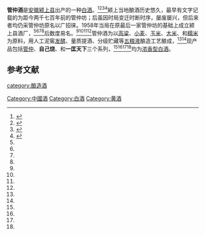 {{Unreliable sources|time=2021-04-11T07:11:01+00:00}}
'''管仲酒'''是[[安徽|安徽]][[颍上县|颍上县]]出产的一种[[中国烧酒|白酒]]。<ref name=js1>{{cite web|url=https://www.sohu.com/a/247473388_100250617 |title=记安徽管仲酒业有限责任公司|language=Zh-hans|date=2018-08-16}}</ref><ref name=js2>{{cite web|url=https://www.163.com/dy/article/G19D87A20521HEKH.html |title=管仲酒业品牌白酒“一匡天下”“自己烧”备受阜阳消费者信赖|language=Zh-hans|date=2021-01-26}}</ref><ref name=js3>{{cite web|url=http://xxgk.ahys.gov.cn:9000/content/detail/5db162457f8b9aaa1b8b457c.html |title=安徽管仲酒业|language=Zh-hans|date=2020-09-15}}</ref><ref name=js4>{{cite web|url=http://m.ahys.gov.cn/content/detail/5db162457f8b9aaa1b8b457c.html |title=安徽管仲酒业有限公司|language=Zh-hans|date=2020-09-15}}</ref>颍上当地酿酒历史悠久，最早有文字记载的为距今两千七百年前的管仲坊；后虽因时局变迁时断时序，屡废屡兴，但后来者均仍采管仲坊原名以广招徕。1958年当局在原最后一家管仲坊的基础上成立颍上县酒厂，<ref name=js1/><ref name=js2/><ref name=js3/><ref name=js4/>后数度易名。<ref name=js1/><ref name=js2/><ref name=js3/><ref name=js4/>管仲酒为以[[高粱|高粱]]、[[小麦|小麦]]、[[玉米|玉米]]、[[大米|大米]]、和[[糯米|糯米]]为原料，用人工泥窖[[发酵|发酵]]、量质提酒、分级贮藏等[[五粮液|五粮液]]酿造工艺酿成，<ref name=js1/><ref name=js2/>现产品包括[[管仲|管仲]]、'''自己烧'''、和'''一匡天下'''三个系列，<ref name=js1/><ref name=js2/><ref name=js3/><ref name=js4/>均为[[浓香型白酒|浓香型白酒]]。

==参考文献==
{{reflist}}
{{饮料小作品}}
{{中華酒文化}}

[[category:酿造酒|category:酿造酒]]
[[Category:中國酒|Category:中國酒]]
[[Category:白酒|Category:白酒]]
[[Category:黄酒|Category:黄酒]]